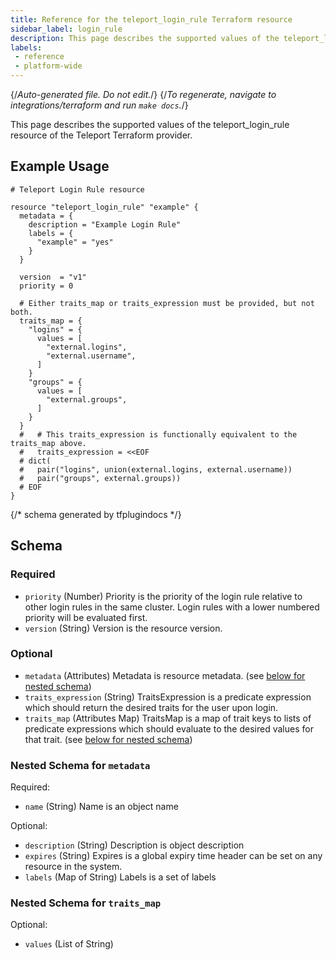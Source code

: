 ```yaml
---
title: Reference for the teleport_login_rule Terraform resource
sidebar_label: login_rule
description: This page describes the supported values of the teleport_login_rule resource of the Teleport Terraform provider.
labels:
 - reference
 - platform-wide
---
```


{/*Auto-generated file. Do not edit.*/}
{/*To regenerate, navigate to integrations/terraform and run `make docs`.*/}

This page describes the supported values of the teleport_login_rule resource of the Teleport Terraform provider.




## Example Usage

```hcl
# Teleport Login Rule resource

resource "teleport_login_rule" "example" {
  metadata = {
    description = "Example Login Rule"
    labels = {
      "example" = "yes"
    }
  }

  version  = "v1"
  priority = 0

  # Either traits_map or traits_expression must be provided, but not both.
  traits_map = {
    "logins" = {
      values = [
        "external.logins",
        "external.username",
      ]
    }
    "groups" = {
      values = [
        "external.groups",
      ]
    }
  }
  #   # This traits_expression is functionally equivalent to the traits_map above.
  #   traits_expression = <<EOF
  # dict(
  #   pair("logins", union(external.logins, external.username))
  #   pair("groups", external.groups))
  # EOF
}
```

{/*  schema generated by tfplugindocs */}
## Schema

### Required

- `priority` (Number) Priority is the priority of the login rule relative to other login rules in the same cluster. Login rules with a lower numbered priority will be evaluated first.
- `version` (String) Version is the resource version.

### Optional

- `metadata` (Attributes) Metadata is resource metadata. (see [below for nested schema](#nested-schema-for-metadata))
- `traits_expression` (String) TraitsExpression is a predicate expression which should return the desired traits for the user upon login.
- `traits_map` (Attributes Map) TraitsMap is a map of trait keys to lists of predicate expressions which should evaluate to the desired values for that trait. (see [below for nested schema](#nested-schema-for-traits_map))

### Nested Schema for `metadata`

Required:

- `name` (String) Name is an object name

Optional:

- `description` (String) Description is object description
- `expires` (String) Expires is a global expiry time header can be set on any resource in the system.
- `labels` (Map of String) Labels is a set of labels


### Nested Schema for `traits_map`

Optional:

- `values` (List of String)
